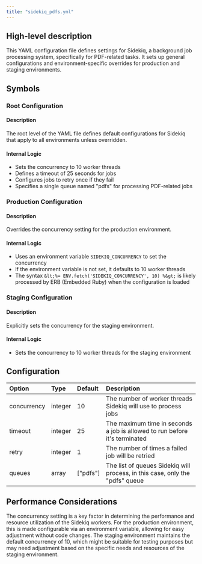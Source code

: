 ```yaml
---
title: "sidekiq_pdfs.yml"
---
```


## High-level description
This YAML configuration file defines settings for Sidekiq, a background job processing system, specifically for PDF-related tasks. It sets up general configurations and environment-specific overrides for production and staging environments.

## Symbols

### Root Configuration
#### Description
The root level of the YAML file defines default configurations for Sidekiq that apply to all environments unless overridden.

#### Internal Logic
- Sets the concurrency to 10 worker threads
- Defines a timeout of 25 seconds for jobs
- Configures jobs to retry once if they fail
- Specifies a single queue named "pdfs" for processing PDF-related jobs

### Production Configuration
#### Description
Overrides the concurrency setting for the production environment.

#### Internal Logic
- Uses an environment variable `SIDEKIQ_CONCURRENCY` to set the concurrency
- If the environment variable is not set, it defaults to 10 worker threads
- The syntax `&lt;%= ENV.fetch('SIDEKIQ_CONCURRENCY', 10) %&gt;` is likely processed by ERB (Embedded Ruby) when the configuration is loaded

### Staging Configuration
#### Description
Explicitly sets the concurrency for the staging environment.

#### Internal Logic
- Sets the concurrency to 10 worker threads for the staging environment

## Configuration
| Option | Type | Default | Description |
|:-------|:-----|:--------|:------------|
| concurrency | integer | 10 | The number of worker threads Sidekiq will use to process jobs |
| timeout | integer | 25 | The maximum time in seconds a job is allowed to run before it's terminated |
| retry | integer | 1 | The number of times a failed job will be retried |
| queues | array | ["pdfs"] | The list of queues Sidekiq will process, in this case, only the "pdfs" queue |

## Performance Considerations
The concurrency setting is a key factor in determining the performance and resource utilization of the Sidekiq workers. For the production environment, this is made configurable via an environment variable, allowing for easy adjustment without code changes. The staging environment maintains the default concurrency of 10, which might be suitable for testing purposes but may need adjustment based on the specific needs and resources of the staging environment.